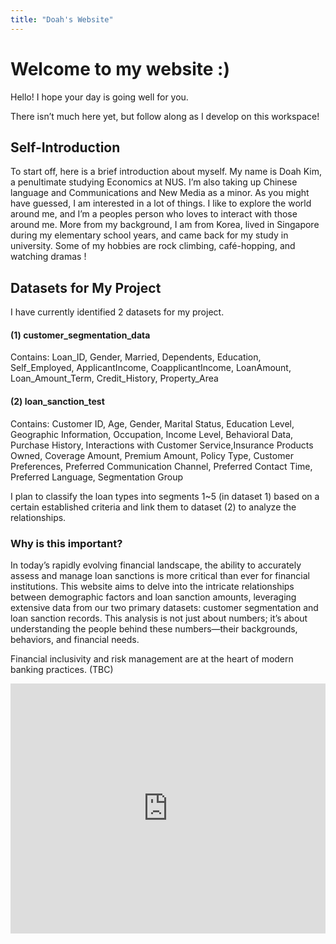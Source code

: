 ```yaml
---
title: "Doah's Website"
---
```


# Welcome to my website :)

Hello! I hope your day is going well for you.

There isn't much here yet, but follow along as I develop on this workspace!

## Self-Introduction

To start off, here is a brief introduction about myself. My name is Doah Kim, a penultimate studying Economics at NUS. I'm also taking up Chinese language and Communications and New Media as a minor. As you might have guessed, I am interested in a lot of things. I like to explore the world around me, and I'm a peoples person who loves to interact with those around me. More from my background, I am from Korea, lived in Singapore during my elementary school years, and came back for my study in university. Some of my hobbies are rock climbing, café-hopping, and watching dramas !

## Datasets for My Project

I have currently identified 2 datasets for my project.

#### (1) customer_segmentation_data

Contains: Loan_ID, Gender, Married, Dependents, Education, Self_Employed, ApplicantIncome, CoapplicantIncome, LoanAmount, Loan_Amount_Term, Credit_History, Property_Area

#### (2) loan_sanction_test

Contains: Customer ID, Age, Gender, Marital Status, Education Level, Geographic Information, Occupation, Income Level, Behavioral Data, Purchase History, Interactions with Customer Service,Insurance Products Owned, Coverage Amount, Premium Amount, Policy Type, Customer Preferences, Preferred Communication Channel, Preferred Contact Time, Preferred Language, Segmentation Group

I plan to classify the loan types into segments 1\~5 (in dataset 1) based on a certain established criteria and link them to dataset (2) to analyze the relationships.

### Why is this important?

In today's rapidly evolving financial landscape, the ability to accurately assess and manage loan sanctions is more critical than ever for financial institutions. This website aims to delve into the intricate relationships between demographic factors and loan sanction amounts, leveraging extensive data from our two primary datasets: customer segmentation and loan sanction records. This analysis is not just about numbers; it's about understanding the people behind these numbers—their backgrounds, behaviors, and financial needs.

Financial inclusivity and risk management are at the heart of modern banking practices. (TBC)

```{=html}
<iframe height="400" width="100%" frameborder="no" src="https://doah240315.shinyapps.io/kdfinal1/"> </iframe>
```
